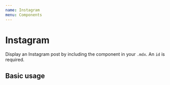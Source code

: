 ```yaml
---
name: Instagram
menu: Components
---
```



# Instagram

Display an Instagram post by including the component in your `.mdx`. An `id` is required.

<Props of={Instagram} />

## Basic usage

<Playground>
  <Instagram id="B6x41PQh-ys" />
</Playground>
